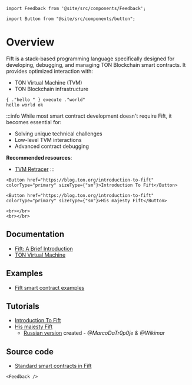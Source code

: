 ````mdx-code-block
import Feedback from '@site/src/components/Feedback';
````

````mdx-code-block
import Button from "@site/src/components/button";
````

# Overview

Fift is a stack-based programming language specifically designed for developing, debugging, and managing TON Blockchain smart contracts. It provides optimized interaction with:

- TON Virtual Machine (TVM)
- TON Blockchain infrastructure

```fift
{ ."hello " } execute ."world"
hello world ok
```

:::info
While most smart contract development doesn't require Fift, it becomes essential for:

- Solving unique technical challenges
- Low-level TVM interactions
- Advanced contract debugging

**Recommended resources**:

- [TVM Retracer](https://retracer.ton.org/)
:::
````mdx-code-block
<Button href="https://blog.ton.org/introduction-to-fift" colorType="primary" sizeType={"sm"}>Introduction To Fift</Button>
````
````mdx-code-block
<Button href="https://blog.ton.org/introduction-to-fift" colorType="primary" sizeType={"sm"}>His majesty Fift</Button>
````
````mdx-code-block
<br></br>
<br></br>
````

## Documentation

- [Fift: A Brief Introduction](https://ton.org/fiftbase.pdf)
- [TON Virtual Machine](/v3/documentation/tvm/tvm-overview)

## Examples

- [Fift smart contract examples](/v3/documentation/smart-contracts/contracts-specs/examples#fift-smart-contracts)

## Tutorials

- [Introduction To Fift](https://blog.ton.org/introduction-to-fift)
- [His majesty Fift](https://www.youtube.com/watch?v=HVsveTmVowc&list=PLtUBO1QNEKwttRsAs9eacL2oCMOhWaOZs)
  - [Russian version](https://www.youtube.com/playlist?list=PLyDBPwv9EPsCYG-hR4N5FRTKUkfM8POgh)
created - _@MarcoDaTr0p0je & @Wikimar_

## Source code

- [Standard smart contracts in Fift](https://github.com/ton-blockchain/ton/tree/master/crypto/smartcont)

````mdx-code-block
<Feedback />
````

